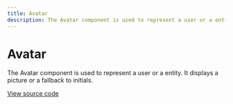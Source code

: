 ```yaml
---
title: Avatar
description: The Avatar component is used to represent a user or a entity.
---
```


# Avatar

The Avatar component is used to represent a user or a entity. It displays a picture or a fallback to initials.

[View source code](https://github.com/Spendesk/grapes/tree/master/src/components/Avatar)
